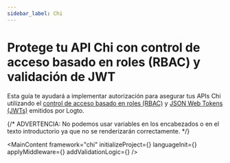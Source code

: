 ```yaml
---
sidebar_label: Chi
---
```




# Protege tu API Chi con control de acceso basado en roles (RBAC) y validación de JWT

Esta guía te ayudará a implementar autorización para asegurar tus APIs Chi utilizando el [control de acceso basado en roles (RBAC)](/authorization/role-based-access-control) y [JSON Web Tokens (JWTs)](https://auth.wiki/jwt) emitidos por Logto.

{/* ADVERTENCIA: No podemos usar variables en los encabezados o en el texto introductorio ya que no se renderizarán correctamente. */}

<MainContent
  framework="chi"
  initializeProject={<InitProject />}
  languageInit={<Init />}
  applyMiddleware={<ApplyMiddleware />}
  addValidationLogic={<AddValidationLogic framework="chi" />}
/>
